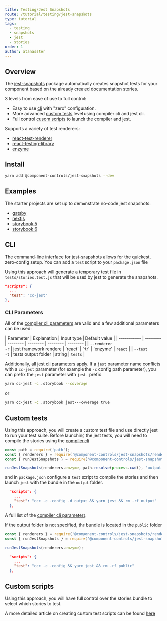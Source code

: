 ```yaml
---
title: Testing/Jest Snapshots
route: /tutorial/testing/jest-snapshots
type: tutorial
tags:
  - testing
  - snapshots
  - jest
  - stories
order: 1
author: atanasster
---
```


## Overview

The [jest-snapshots](https://github.com/ccontrols/component-controls/tree/master/plugins/jest-snapshots) package automatically creates snapshot tests for your component based on the already created documentation stories.

3 levels from ease of use to full control:
-   Easy to use [cli](#cli) with "zero" configuration.
-   More advanced [custom tests](#custom-tests) level using compiler cli and jest cli.
-   Full control [cusom scripts](/blogs/custom-test-runners) to launch the compiler and jest.

Supports a variety of test renderers: 
-   [react-test-renderer](https://reactjs.org/docs/test-renderer.html)
-   [react-testing-library](https://testing-library.com/docs/react-testing-library/intro)
-   [enzyme](https://enzymejs.github.io/enzyme/)

## Install

```sh
yarn add @component-controls/jest-snapshots --dev
```

## Examples

The starter projects are set up to demonstrate no-code jest snapshots:

- [gatsby](https://github.com/atanasster/gatsby-controls-starter/blob/e177388e990479d6b7b098beb6cc0aa4789c1ea1/package.json#L9)
- [nextjs](https://github.com/atanasster/nextjs-controls-starter/blob/cb24475032f69b3f45cfdd54ace8dce7b1896f6e/package.json#L29)
- [storybook 5](https://github.com/atanasster/storybook-5-controls-starter/blob/efed8a95c2a5986990e85805d35a5d753cf5fa85/package.json#L9)
- [storybook 6](https://github.com/atanasster/storybook-6-controls-starter/blob/6798935d712a38b66a99650d9002dd4b7394b581/package.json#L9)

## CLI

The command-line interface for jest-snapshots allows for the quickest, zero-config setup. You can add a `test` script to your `package.json` file

Using this approach will generate a temporary test file in `tests/stories.test.js` that will be used by jest to generate the snapshots.

```js:title=package.json
"scripts": {
  ...
  "test": "cc-jest"
},
```
### CLI Parameters

All of the [compiler cli parameters](/tutorial/reference/cli#parameters) are valid and a few additional parameters can be used:

| Parameter    |  Explanation   |   Input type   |   Default value   |
| ----------- | -------- | -------- | -------- | -------- | -------- |
| `--renderer`<br/>`-r`    | jest framework rendere | 'react' \| 'rtr' \| 'enzyme'  |  `react`  |
| `--test`<br/>`-t`    | tests output folder | string  |  `tests`  |

Additionally, all [jest cli parameters](https://jestjs.io/docs/en/cli) apply. If a `jest` parameter name conflicts with a `cc-jest` parameter (for example the `-c` config path parameter), you can prefix the `jest` parameter with `jest-` prefix

```sh
yarn cc-jest -c .storybook --coverage
```
or

```sh
yarn cc-jest -c .storybook jest---coverage true
```

## Custom tests

Using this approach, you will create a custom test file and use directly jest to run your test suite. Before launching the jest tests, you will need to compile the stories using the [compiler cli](/tutorial/reference/cli) 

```js:title=stories.test.js
const path = require('path');
const { renderers } = require('@component-controls/jest-snapshots/renderers');
const { runJestSnapshots } = require('@component-controls/jest-snapshots');

runJestSnapshots(renderers.enzyme, path.resolve(process.cwd(), 'output', 'component-controls.js'));
```

and in `package.json` configure a `test` script to compile the stories and then launch `jest` with the bundle in the `output` folder.

```js:title=package.json
  "scripts": {
    ...
    "test": "ccc -c .config -d output && yarn jest && rm -rf output"
  },
```

A full list of the [compiler cli parameters](/tutorial/reference/cli#parameters).

If the output folder is not specified, the bundle is located in the `public` folder
```js:title=stories.test.js
const { renderers } = require('@component-controls/jest-snapshots/renderers');
const { runJestSnapshots } = require('@component-controls/jest-snapshots');

runJestSnapshots(renderers.enzyme);
```

```js:title=package.json
  "scripts": {
    ...
    "test": "ccc -c .config && yarn jest && rm -rf public"
  },
```
## Custom scripts

Using this approach, you will have full control over the stories bundle to select which stories to test.

A more detailed article on creating custom test scripts can be found [here](/blogs/custom-test-runners)

